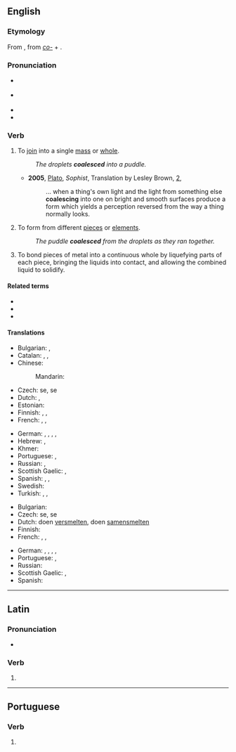 ==English==
{{was wotd|2009|April|3}}

===Etymology===
From {{etyl|la|en}} {{m|la|coalēscō}}, from ''[[co-]]'' + {{m|la|alēscō||grow up}}.

===Pronunciation===
* {{a|UK}} {{IPA|en|/kəʊ.əˈlɛs/}}
* {{a|US}} {{IPA|en|/koʊ.əˈlɛs/}}
* {{audio|en|en-us-coalesce.ogg|Audio (US)}}
* {{audio|en|en-au-coalesce.ogg|Audio (AU)}}

===Verb===
{{en-verb|coalesc}}

# {{lb|en|of separate elements}} To [[join]] into a single [[mass]] or [[whole]].
#: ''The droplets '''coalesced''' into a puddle.''
#* '''2005''', [[w:Plato|Plato]], ''Sophist'', Translation by Lesley Brown, [[w:Stephanus pagination|2]],
#*: ... when a thing's own light and the light from something else '''coalescing''' into one on bright and smooth surfaces produce a form which yields a perception reversed from the way a thing normally looks.
#: {{syn|en|amalgamate|combine|join|merge|unite|fuse}}
# {{lb|en|of a whole or a unit}} To form from different [[piece]]s or [[element]]s.
#: ''The puddle '''coalesced''' from the droplets as they ran together.''
# {{lb|en|engineering}} To bond pieces of metal into a continuous whole by liquefying parts of each piece, bringing the liquids into contact, and allowing the combined liquid to solidify.

====Related terms====
* {{l|en|-esce}}
* {{l|en|coalescence}}
* {{l|en|coalition}}

====Translations====
{{trans-top|to join into a single mass}}
* Bulgarian: {{t|bg|сливам се}}, {{t|bg|обединявам се}}
* Catalan: {{t+|ca|unir-se}}, {{t+|ca|ajuntar-se}}, {{t+|ca|incorporar-se}}
* Chinese:
*: Mandarin: {{t+|cmn|汇聚|sc=Hani}}
* Czech: {{t|cs|sloučit}} se, {{t+|cs|spojit}} se
* Dutch: {{t+|nl|versmelten}}, {{t+|nl|samensmelten}}
* Estonian: {{t|et|kokku sulanduma}}
* Finnish: {{t+|fi|yhdistyä}}, {{t+|fi|yhtyä}}, {{t+|fi|kerääntyä}}
* French: {{t+|fr|se fondre}}, {{t+|fr|coalescer}}, {{t+|fr|amalgamer|alt=s'amalgamer}}
{{trans-mid}}
* German: {{t+|de|vereinigen}}, {{t+|de|verschmelzen}}, {{t+|de|zusammenfließen}}, {{t+|de|zusammenfügen}}, {{t+|de|zusammenwachsen}}
* Hebrew: {{t+|he|התגבש|tr=hitgabésh}}, {{t+|he|התאחד|tr=hit’achéd}}
* Khmer: {{t-needed|km}}
* Portuguese: {{t|pt|coalescer}}, {{t+|pt|aglutinar}}
* Russian: {{t+|ru|сливаться}}, {{t+|ru|объединя́ться}}
* Scottish Gaelic: {{t|gd|aonaich}}, {{t|gd|measgaich}}
* Spanish: {{t+|es|juntarse}}, {{t+|es|incorporarse}}, {{t|es|coalescer}}
* Swedish: {{t|sv|sammansmälta}}
* Turkish: {{t+|tr|birleşmek}}, {{t+|tr|bütünleşmek}}, {{t+|tr|kaynaşmak}}
{{trans-bottom}}

{{trans-top|to form from different elements}}
* Bulgarian: {{t|bg|сливам се}}
* Czech: {{t|cs|sloučit}} se, {{t+|cs|spojit}} se
* Dutch: doen [[versmelten]], doen [[samensmelten]]
* Finnish: {{t+|fi|yhdistyä}}
* French: {{t+|fr|réunir|alt=se réunir}}, {{t+|fr|unir|alt=s'unir}}, {{t+|fr|amalgamer|alt=s'amalgamer}}
{{trans-mid}}
* German: {{t+|de|vereinigen}}, {{t+|de|verschmelzen}}, {{t+|de|zusammenfließen}}, {{t+|de|zusammenfügen}}, {{t+|de|zusammenwachsen}}
* Portuguese: {{t|pt|coalescer}}, {{t+|pt|aglutinar}}
* Russian: {{t+|ru|объединя́ться}}
* Scottish Gaelic: {{t|gd|aonaich}}, {{t|gd|measgaich}}
* Spanish: {{t+|es|unirse}}
{{trans-bottom}}

----

==Latin==

===Pronunciation===
* {{la-IPA|coalēsce}}

===Verb===
{{la-verb-form|coalēsce}}

# {{inflection of|la|coalēscō||2|s|pres|actv|impr}}

----

==Portuguese==

===Verb===
{{head|pt|verb form}}

# {{pt-verb-form-of|coalescer}}